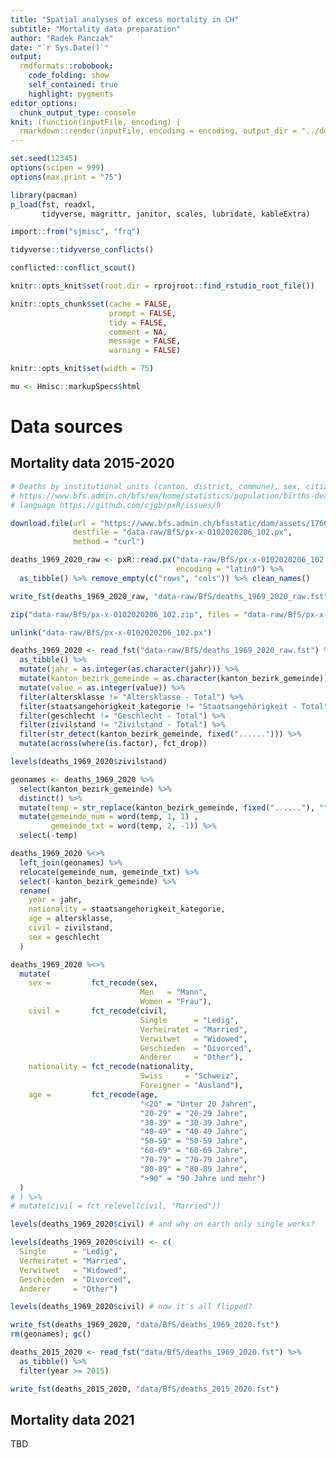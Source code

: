 ```yaml
---
title: "Spatial analyses of excess mortality in CH"
subtitle: "Mortality data preparation"
author: "Radek Panczak"
date: "`r Sys.Date()`"
output:
  rmdformats::robobook:
    code_folding: show
    self_contained: true
    highlight: pygments
editor_options: 
  chunk_output_type: console
knit: (function(inputFile, encoding) {
  rmarkdown::render(inputFile, encoding = encoding, output_dir = "../docs") })
---
```


<!-- ----------------------------------------------------- -->

```r
set.seed(12345)
options(scipen = 999)
options(max.print = "75")

library(pacman)
p_load(fst, readxl, 
       tidyverse, magrittr, janitor, scales, lubridate, kableExtra)

import::from("sjmisc", "frq")
```


```r
tidyverse::tidyverse_conflicts()

conflicted::conflict_scout()
```

```r
knitr::opts_knit$set(root.dir = rprojroot::find_rstudio_root_file())

knitr::opts_chunk$set(cache = FALSE,
                      prompt = FALSE,
                      tidy = FALSE,
                      comment = NA,
                      message = FALSE,
                      warning = FALSE)

knitr::opts_knit$set(width = 75)

mu <- Hmisc::markupSpecs$html
```

<!-- ----------------------------------------------------- -->

# Data sources 

## Mortality data 2015-2020

```r
# Deaths by institutional units (canton, district, commune), sex, citizenship (category), marital status and age class
# https://www.bfs.admin.ch/bfs/en/home/statistics/population/births-deaths/deaths.assetdetail.17664403.html
# language https://github.com/cjgb/pxR/issues/9

download.file(url = "https://www.bfs.admin.ch/bfsstatic/dam/assets/17664403/master",
              destfile = "data-raw/BfS/px-x-0102020206_102.px",
              method = "curl")

deaths_1969_2020_raw <- pxR::read.px("data-raw/BfS/px-x-0102020206_102.px",
                                     encoding = "latin9") %>% 
  as_tibble() %>% remove_empty(c("rows", "cols")) %>% clean_names()

write_fst(deaths_1969_2020_raw, "data-raw/BfS/deaths_1969_2020_raw.fst")

zip("data-raw/BfS/px-x-0102020206_102.zip", files = "data-raw/BfS/px-x-0102020206_102.px")

unlink("data-raw/BfS/px-x-0102020206_102.px")
```

```r
deaths_1969_2020 <- read_fst("data-raw/BfS/deaths_1969_2020_raw.fst") %>% 
  as_tibble() %>% 
  mutate(jahr = as.integer(as.character(jahr))) %>% 
  mutate(kanton_bezirk_gemeinde = as.character(kanton_bezirk_gemeinde)) %>% 
  mutate(value = as.integer(value)) %>% 
  filter(altersklasse != "Altersklasse - Total") %>% 
  filter(staatsangehorigkeit_kategorie != "Staatsangehörigkeit - Total") %>% 
  filter(geschlecht != "Geschlecht - Total") %>% 
  filter(zivilstand != "Zivilstand - Total") %>% 
  filter(str_detect(kanton_bezirk_gemeinde, fixed("......"))) %>% 
  mutate(across(where(is.factor), fct_drop))

levels(deaths_1969_2020$zivilstand)

geonames <- deaths_1969_2020 %>% 
  select(kanton_bezirk_gemeinde) %>% 
  distinct() %>% 
  mutate(temp = str_replace(kanton_bezirk_gemeinde, fixed("......"), "")) %>% 
  mutate(gemeinde_num = word(temp, 1, 1) ,
         gemeinde_txt = word(temp, 2, -1)) %>% 
  select(-temp)

deaths_1969_2020 %<>%
  left_join(geonames) %>% 
  relocate(gemeinde_num, gemeinde_txt) %>% 
  select(-kanton_bezirk_gemeinde) %>% 
  rename(
    year = jahr, 
    nationality = staatsangehorigkeit_kategorie,
    age = altersklasse,
    civil = zivilstand,
    sex = geschlecht
  ) 

deaths_1969_2020 %<>%
  mutate(
    sex =         fct_recode(sex, 
                             Men   = "Mann", 
                             Women = "Frau"),
    civil =       fct_recode(civil, 
                             Single      = "Ledig",
                             Verheiratet = "Married", 
                             Verwitwet   = "Widowed", 
                             Geschieden  = "Divorced", 
                             Anderer     = "Other"),
    nationality = fct_recode(nationality, 
                             Swiss     = "Schweiz", 
                             Foreigner = "Ausland"),
    age =         fct_recode(age, 
                             "<20" = "Unter 20 Jahren", 
                             "20-29" = "20-29 Jahre", 
                             "30-39" = "30-39 Jahre", 
                             "40-49" = "40-49 Jahre", 
                             "50-59" = "50-59 Jahre", 
                             "60-69" = "60-69 Jahre", 
                             "70-79" = "70-79 Jahre", 
                             "80-89" = "80-89 Jahre", 
                             ">90" = "90 Jahre und mehr")
  )
# ) %>% 
# mutate(civil = fct_relevel(civil, "Married"))

levels(deaths_1969_2020$civil) # and why on earth only single works?

levels(deaths_1969_2020$civil) <- c( 
  Single      = "Ledig",
  Verheiratet = "Married", 
  Verwitwet   = "Widowed", 
  Geschieden  = "Divorced", 
  Anderer     = "Other")

levels(deaths_1969_2020$civil) # now it's all flipped?

write_fst(deaths_1969_2020, "data/BfS/deaths_1969_2020.fst")
rm(geonames); gc()
```

```r
deaths_2015_2020 <- read_fst("data/BfS/deaths_1969_2020.fst") %>% 
  as_tibble() %>% 
  filter(year >= 2015)

write_fst(deaths_2015_2020, "data/BfS/deaths_2015_2020.fst")
```

## Mortality data 2021

TBD



